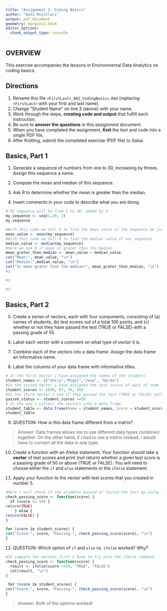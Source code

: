 ```yaml
---
title: "Assignment 2: Coding Basics"
author: "Andi Mujollari"
output: pdf_document
geometry: margin=2.54cm
editor_options: 
  chunk_output_type: console
---
```


## OVERVIEW

This exercise accompanies the lessons in Environmental Data Analytics on coding basics.

## Directions

1.  Rename this file `<FirstLast>_A02_CodingBasics.Rmd` (replacing `<FirstLast>` with your first and last name).
2.  Change "Student Name" on line 3 (above) with your name.
3.  Work through the steps, **creating code and output** that fulfill each instruction.
4.  Be sure to **answer the questions** in this assignment document.
5.  When you have completed the assignment, **Knit** the text and code into a single PDF file.
6.  After Knitting, submit the completed exercise (PDF file) to Sakai.

## Basics, Part 1

1.  Generate a sequence of numbers from one to 30, increasing by threes. Assign this sequence a name.

2.  Compute the mean and median of this sequence.

3.  Ask R to determine whether the mean is greater than the median.

4.  Insert comments in your code to describe what you are doing.

```r
# My sequence will be from 1 to 30, added by 3
my_sequence <- seq(1,30, 3)
my_sequence

#With this code we tell R to find the mean value of the sequence we just created
mean_value <- mean(my_sequence) 
#With this code we tell R to find the median value of our sequence
median_value <- median(my_sequence)
#Here we ask R if mean is grater than the median
mean_grater_than_median <- mean_value > median_value
cat("Mean:", mean_value, "\n")
cat("Median:",median_value, "\n")
cat("Is mean grater than the median?", mean_grater_than_median, "\n")
#1. 

#2. 

#3. 

```

## Basics, Part 2

5.  Create a series of vectors, each with four components, consisting of (a) names of students, (b) test scores out of a total 100 points, and (c) whether or not they have passed the test (TRUE or FALSE) with a passing grade of 50.

6.  Label each vector with a comment on what type of vector it is.

7.  Combine each of the vectors into a data frame. Assign the data frame an informative name.

8.  Label the columns of your data frame with informative titles.

```r
# In the first Vector i have assigned the names of the students
student_names <- c("Shila","Migel","Jona", "Uarda")
#In the second Vector i have assigned the test scores of each of them
student_scores <- c(98, 67, 76, 34)
#In the third Vector i see if they passed the test (TRUE or FALSE) with a passing grade of 50
passed_status <- student_scores >=50 
# In the end i collect the vectors into a data frame 
student_table <- data.frame(Name = student_names, Score = student_scores, Passed = passed_status)
student_table
```

9.  QUESTION: How is this data frame different from a matrix?

> Answer: Data frames allows me to use different data types combined together. On the other hand, if i had to use a matrix instead, i would have to convert all the data in one type.

10. Create a function with an if/else statement. Your function should take a **vector** of test scores and print (not return) whether a given test score is a passing grade of 50 or above (TRUE or FALSE). You will need to choose either the `if` and `else` statements or the `ifelse` statement.

11. Apply your function to the vector with test scores that you created in number 5.

```r
#Here i will check if the students passed or failed the test by using if & else 
check_passing_score <- function(score) { 
  if (score >= 50) {
return(TRUE) 
    } else {
return(FALSE) }
}

for (score in student_scores) {
cat("Score:", score, "Passing:", check_passing_score(score), "\n")
}
```

12. QUESTION: Which option of `if` and `else` vs. `ifelse` worked? Why?
```r
#To compare the options first i have to try also the ifelse command 
check_passing_score <- function(score) {
  result <- ifelse(score >=50, "TRUE", "FALSE")
  cat(result, "\n")
}

 for (score in student_scores) {
cat("Score:", score, "Passing:", check_passing_score(score), "\n")
} 
```

> Answer: Both of the options worked!

